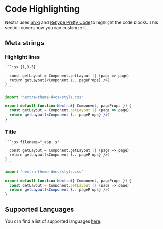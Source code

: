 
# Code Highlighting

Nextra uses [Shiki](https://shiki.style) and
[Rehype Pretty Code](https://github.com/FormidableLabs/prism-react-renderer) to
highlight the code blocks. This section covers how you can customze it.

## Meta strings

### Highlight lines

````mdx
```jsx {1,3-5}

  const getLayout = Component.getLayout || (page => page)
  return getLayout(<Component {...pageProps} />)
}
```
````

```jsx {1,4-5}
import 'nextra-theme-docs/style.css'

export default function Nextra({ Component, pageProps }) {
  const getLayout = Component.getLayout || (page => page)
  return getLayout(<Component {...pageProps} />)
}
```

### Title

````mdx
```jsx filename="_app.js"

  const getLayout = Component.getLayout || (page => page)
  return getLayout(<Component {...pageProps} />)
}
```
````

```jsx filename="_app.js"
import 'nextra-theme-docs/style.css'

export default function Nextra({ Component, pageProps }) {
  const getLayout = Component.getLayout || (page => page)
  return getLayout(<Component {...pageProps} />)
}
```

## Supported Languages

You can find a list of supported languages
[here](https://github.com/shikijs/shiki/blob/main/docs/languages.md).
